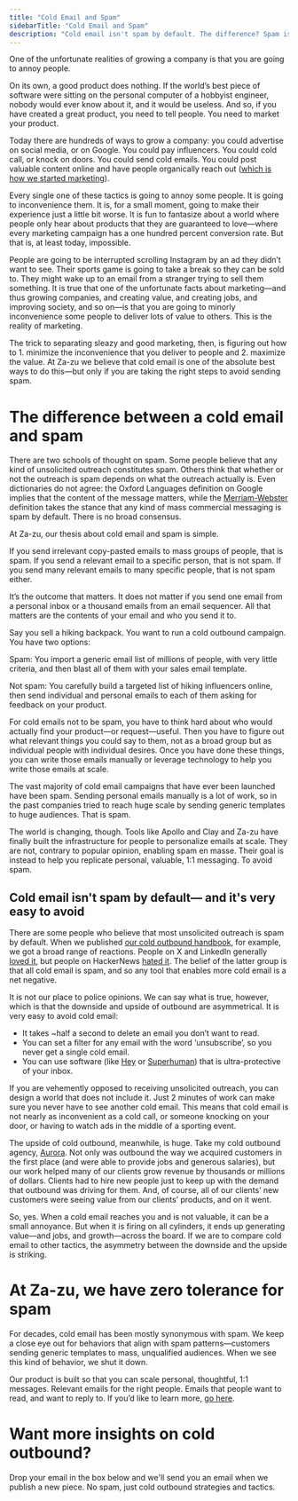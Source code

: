 ```yaml
---
title: "Cold Email and Spam"
sidebarTitle: "Cold Email and Spam"
description: "Cold email isn't spam by default. The difference? Spam is irrelevant copy-pasted emails to mass groups. Good cold email is relevant messages to specific people. Here's how to send thousands of personalized emails without being spam."
---
```



One of the unfortunate realities of growing a company is that you are going to annoy people.

On its own, a good product does nothing. If the world’s best piece of software were sitting on the personal computer of a hobbyist engineer, nobody would ever know about it, and it would be useless. And so, if you have created a great product, you need to tell people. You need to market your product.

Today there are hundreds of ways to grow a company: you could advertise on social media, or on Google. You could pay influencers. You could cold call, or knock on doors. You could send cold emails. You could post valuable content online and have people organically reach out ([which is how we started marketing](/handbook/intro)).

Every single one of these tactics is going to annoy some people. It is going to inconvenience them. It is, for a small moment, going to make their experience just a little bit worse. It is fun to fantasize about a world where people only hear about products that they are guaranteed to love—where every marketing campaign has a one hundred percent conversion rate. But that is, at least today, impossible.

People are going to be interrupted scrolling Instagram by an ad they didn’t want to see. Their sports game is going to take a break so they can be sold to. They might wake up to an email from a stranger trying to sell them something. It is true that one of the unfortunate facts about marketing—and thus growing companies, and creating value, and creating jobs, and improving society, and so on—is that you are going to minorly inconvenience some people to deliver lots of value to others. This is the reality of marketing.

The trick to separating sleazy and good marketing, then, is figuring out how to 1. minimize the inconvenience that you deliver to people and 2. maximize the value. At Za-zu we believe that cold email is one of the absolute best ways to do this—but only if you are taking the right steps to avoid sending spam.

# The difference between a cold email and spam

There are two schools of thought on spam. Some people believe that any kind of unsolicited outreach constitutes spam. Others think that whether or not the outreach is spam depends on what the outreach actually is. Even dictionaries do not agree: the Oxford Languages definition on Google implies that the content of the message matters, while the [Merriam-Webster](https://www.merriam-webster.com/dictionary/spam) definition takes the stance that any kind of mass commercial messaging is spam by default. There is no broad consensus.

At Za-zu, our thesis about cold email and spam is simple.

If you send irrelevant copy-pasted emails to mass groups of people, that is spam. If you send a relevant email to a specific person, that is not spam. If you send many relevant emails to many specific people, that is not spam either.

It’s the outcome that matters. It does not matter if you send one email from a personal inbox or a thousand emails from an email sequencer. All that matters are the contents of your email and who you send it to.

Say you sell a hiking backpack. You want to run a cold outbound campaign. You have two options:

Spam: You import a generic email list of millions of people, with very little criteria, and then blast all of them with your sales email template.

Not spam: You carefully build a targeted list of hiking influencers online, then send individual and personal emails to each of them asking for feedback on your product.

For cold emails not to be spam, you have to think hard about who would actually find your product—or request—useful. Then you have to figure out what relevant things you could say to them, not as a broad group but as individual people with individual desires. Once you have done these things, you can write those emails manually or leverage technology to help you write those emails at scale.

The vast majority of cold email campaigns that have ever been launched have been spam. Sending personal emails manually is a lot of work, so in the past companies tried to reach huge scale by sending generic templates to huge audiences. That is spam.

The world is changing, though. Tools like Apollo and Clay and Za-zu have finally built the infrastructure for people to personalize emails at scale. They are not, contrary to popular opinion, enabling spam en masse. Their goal is instead to help you replicate personal, valuable, 1:1 messaging. To avoid spam.

## Cold email isn't spam by default— and it's very easy to avoid

There are some people who believe that most unsolicited outreach is spam by default. When we published [our cold outbound handbook](/handbook/intro), for example, we got a broad range of reactions. People on X and LinkedIn generally [loved it](https://x.com/kazanjy/status/1865532800033755192?s=46), but people on HackerNews [hated it](https://news.ycombinator.com/item?id=42357273). The belief of the latter group is that all cold email is spam, and so any tool that enables more cold email is a net negative.

It is not our place to police opinions. We can say what is true, however, which is that the downside and upside of outbound are asymmetrical. It is very easy to avoid cold email:

- It takes ~half a second to delete an email you don’t want to read.
- You can set a filter for any email with the word ‘unsubscribe’, so you never get a single cold email.
- You can use software (like [Hey](https://hey.com) or [Superhuman](https://superhuman.com)) that is ultra-protective of your inbox.

If you are vehemently opposed to receiving unsolicited outreach, you can design a world that does not include it. Just 2 minutes of work can make sure you never have to see another cold email. This means that cold email is not nearly as inconvenient as a cold call, or someone knocking on your door, or having to watch ads in the middle of a sporting event.

The upside of cold outbound, meanwhile, is huge. Take my cold outbound agency, [Aurora](https://helloaurora.com). Not only was outbound the way we acquired customers in the first place (and were able to provide jobs and generous salaries), but our work helped many of our clients grow revenue by thousands or millions of dollars. Clients had to hire new people just to keep up with the demand that outbound was driving for them. And, of course, all of our clients’ new customers were seeing value from our clients’ products, and on it went.

So, yes. When a cold email reaches you and is not valuable, it can be a small annoyance. But when it is firing on all cylinders, it ends up generating value—and jobs, and growth—across the board. If we are to compare cold email to other tactics, the asymmetry between the downside and the upside is striking.

# At Za-zu, we have zero tolerance for spam

For decades, cold email has been mostly synonymous with spam. We keep a close eye out for behaviors that align with spam patterns—customers sending generic templates to mass, unqualified audiences. When we see this kind of behavior, we shut it down.

Our product is built so that you can scale personal, thoughtful, 1:1 messages. Relevant emails for the right people. Emails that people want to read, and want to reply to. If you’d like to learn more, [go here](/).

# Want more insights on cold outbound?

Drop your email in the box below and we'll send you an email when we publish a new piece. No spam, just cold outbound strategies and tactics.

<Newsletter />